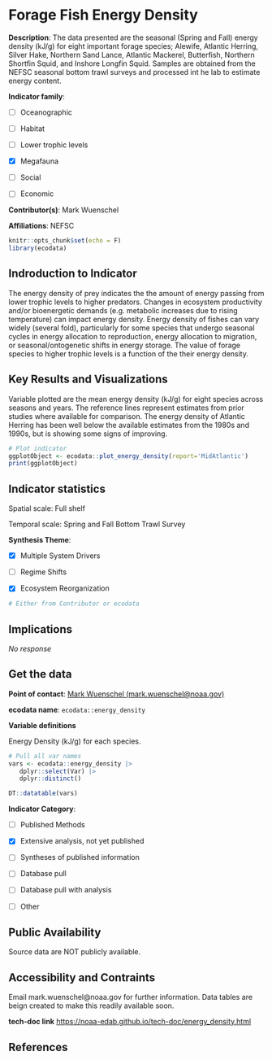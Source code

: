 # Forage Fish Energy Density

**Description**: The data presented are the seasonal (Spring and Fall) energy density (kJ/g) for eight important forage species; Alewife, Atlantic Herring, Silver Hake, Northern Sand Lance, Atlantic Mackerel, Butterfish, Northern Shortfin Squid, and Inshore Longfin Squid. Samples are obtained from the NEFSC seasonal bottom trawl surveys and processed int he lab to estimate energy content.

**Indicator family**: 

- [ ] Oceanographic
- [ ] Habitat
- [ ] Lower trophic levels
- [X] Megafauna
- [ ] Social
- [ ] Economic

**Contributor(s)**: Mark Wuenschel

**Affiliations**: NEFSC

```{r echo=FALSE}
knitr::opts_chunk$set(echo = F)
library(ecodata)
```
## Indroduction to Indicator
The energy density of prey indicates the the amount of energy passing from lower trophic levels to higher predators. Changes in ecosystem productivity and/or bioenergetic demands (e.g. metabolic increases due to rising temperature) can impact energy density. Energy density of fishes can vary widely (several fold), particularly for some species that undergo seasonal cycles in energy allocation to reproduction, energy allocation to migration, or seasonal/ontogenetic shifts in energy storage. The value of forage species to higher trophic levels is a function of the their energy density.

## Key Results and Visualizations
Variable plotted are the mean energy density (kJ/g) for eight species across seasons and years. The reference lines represent estimates from prior studies where available for comparison. The energy density of Atlantic Herring has been well below the available estimates from the 1980s and 1990s, but is showing some signs of improving.

```{r plot_energy_densityMAB}
# Plot indicator
ggplotObject <- ecodata::plot_energy_density(report='MidAtlantic')
print(ggplotObject)
```


## Indicator statistics 
Spatial scale: Full shelf

Temporal scale: Spring and Fall Bottom Trawl Survey

**Synthesis Theme**:

- [X] Multiple System Drivers
- [ ] Regime Shifts
- [X] Ecosystem Reorganization

```{r autostats_energy_density}
# Either from Contributor or ecodata
```

## Implications
_No response_

## Get the data

**Point of contact**: [Mark Wuenschel (mark.wuenschel@noaa.gov)](Mark Wuenschel (mark.wuenschel@noaa.gov)){.email}

**ecodata name**: `ecodata::energy_density`

**Variable definitions**

Energy Density (kJ/g) for each species.

```{r vars_energy_density}
# Pull all var names
vars <- ecodata::energy_density |>
   dplyr::select(Var) |>
   dplyr::distinct()

DT::datatable(vars)
```
**Indicator Category**:

- [ ] Published Methods
- [X] Extensive analysis, not yet published
- [ ] Syntheses of published information
- [ ] Database pull
- [ ] Database pull with analysis
- [ ] Other

## Public Availability

Source data are NOT publicly available.

## Accessibility and Contraints

Email mark.wuenschel@noaa.gov for further information. Data tables are beign created to make this readily available soon.

**tech-doc link**
<https://noaa-edab.github.io/tech-doc/energy_density.html>

## References

